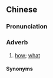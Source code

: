 ==Chinese==
{{zh-forms}}

===Pronunciation===
{{zh-pron
|mn=qz:chiùⁿ-仔
|cat=adv
}}

===Adverb===
{{zh-adv}}

# {{lb|zh|Quanzhou|_|Min Nan}} [[how]]; [[what]]

====Synonyms====
{{zh-dial|怎樣}}